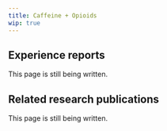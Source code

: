 ---
title: Caffeine + Opioids
wip: true
---

## Experience reports

This page is still being written.

## Related research publications

This page is still being written.

